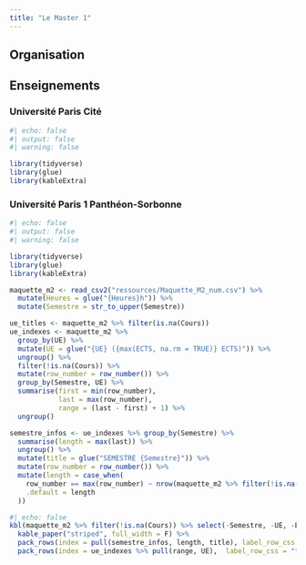 ```yaml
---
title: "Le Master 1"
---
```


## Organisation

## Enseignements

::: {.panel-tabset}
### Université Paris Cité


```r
#| echo: false
#| output: false
#| warning: false

library(tidyverse)
library(glue)
library(kableExtra)
```




### Université Paris 1 Panthéon-Sorbonne


```r
#| echo: false
#| output: false
#| warning: false

library(tidyverse)
library(glue)
library(kableExtra)

maquette_m2 <- read_csv2("ressources/Maquette_M2_num.csv") %>%
  mutate(Heures = glue("{Heures}h")) %>%
  mutate(Semestre = str_to_upper(Semestre))

ue_titles <- maquette_m2 %>% filter(is.na(Cours))
ue_indexes <- maquette_m2 %>%
  group_by(UE) %>%
  mutate(UE = glue("{UE} ({max(ECTS, na.rm = TRUE)} ECTS)")) %>%
  ungroup() %>%
  filter(!is.na(Cours)) %>%
  mutate(row_number = row_number()) %>%
  group_by(Semestre, UE) %>%
  summarise(first = min(row_number),
            last = max(row_number),
            range = (last - first) + 1) %>%
  ungroup()

semestre_infos <- ue_indexes %>% group_by(Semestre) %>%
  summarise(length = max(last)) %>%
  ungroup() %>%
  mutate(title = glue("SEMESTRE {Semestre}")) %>%
  mutate(row_number = row_number()) %>%
  mutate(length = case_when(
    row_number == max(row_number) ~ nrow(maquette_m2 %>% filter(!is.na(Cours))) - lag(n = 1, length),
    .default = length
  ))
```

```r
#| echo: false
kbl(maquette_m2 %>% filter(!is.na(Cours)) %>% select(-Semestre, -UE, -ECTS), col.names = NULL) %>%
  kable_paper("striped", full_width = F) %>%
  pack_rows(index = pull(semestre_infos, length, title), label_row_css = "text-align: center; height: 2em;") %>%
  pack_rows(index = ue_indexes %>% pull(range, UE),  label_row_css = "text-align: left;")
```



:::